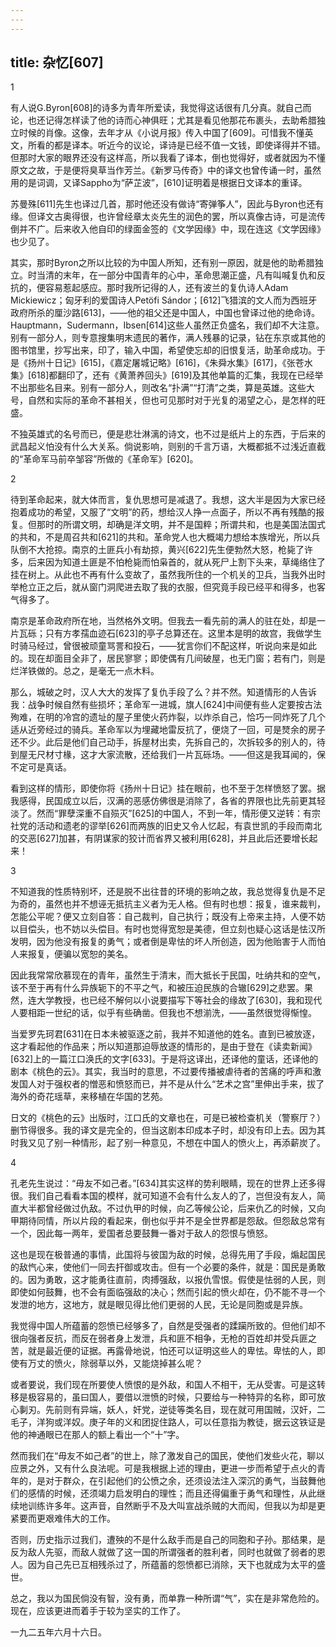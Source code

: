 ```yaml
---
---
---
```

title: 杂忆[607]
---




1

有人说G.Byron[608]的诗多为青年所爱读，我觉得这话很有几分真。就自己而论，也还记得怎样读了他的诗而心神俱旺；尤其是看见他那花布裹头，去助希腊独立时候的肖像。这像，去年才从《小说月报》传入中国了[609]。可惜我不懂英文，所看的都是译本。听近今的议论，译诗是已经不值一文钱，即使译得并不错。但那时大家的眼界还没有这样高，所以我看了译本，倒也觉得好，或者就因为不懂原文之故，于是便将臭草当作芳兰。《新罗马传奇》中的译文也曾传诵一时，虽然用的是词调，又译Sappho为“萨芷波”，[610]证明着是根据日文译本的重译。

苏曼殊[611]先生也译过几首，那时他还没有做诗“寄弹筝人”，因此与Byron也还有缘。但译文古奥得很，也许曾经章太炎先生的润色的罢，所以真像古诗，可是流传倒并不广。后来收入他自印的绿面金签的《文学因缘》中，现在连这《文学因缘》也少见了。

其实，那时Byron之所以比较的为中国人所知，还有别一原因，就是他的助希腊独立。时当清的末年，在一部分中国青年的心中，革命思潮正盛，凡有叫喊复仇和反抗的，便容易惹起感应。那时我所记得的人，还有波兰的复仇诗人Adam Mickiewicz；匈牙利的爱国诗人Petöfi Sándor；[612]飞猎滨的文人而为西班牙政府所杀的厘沙路[613]，——他的祖父还是中国人，中国也曾译过他的绝命诗。Hauptmann，Sudermann，Ibsen[614]这些人虽然正负盛名，我们却不大注意。别有一部分人，则专意搜集明末遗民的著作，满人残暴的记录，钻在东京或其他的图书馆里，抄写出来，印了，输入中国，希望使忘却的旧恨复活，助革命成功。于是《扬州十日记》[615]，《嘉定屠城记略》[616]，《朱舜水集》[617]，《张苍水集》[618]都翻印了，还有《黄萧养回头》[619]及其他单篇的汇集，我现在已经举不出那些名目来。别有一部分人，则改名“扑满”“打清”之类，算是英雄。这些大号，自然和实际的革命不甚相关，但也可见那时对于光复的渴望之心，是怎样的旺盛。

不独英雄式的名号而已，便是悲壮淋漓的诗文，也不过是纸片上的东西，于后来的武昌起义怕没有什么大关系。倘说影响，则别的千言万语，大概都抵不过浅近直截的“革命军马前卒邹容”所做的《革命军》[620]。

2

待到革命起来，就大体而言，复仇思想可是减退了。我想，这大半是因为大家已经抱着成功的希望，又服了“文明”的药，想给汉人挣一点面子，所以不再有残酷的报复。但那时的所谓文明，却确是洋文明，并不是国粹；所谓共和，也是美国法国式的共和，不是周召共和[621]的共和。革命党人也大概竭力想给本族增光，所以兵队倒不大抢掠。南京的土匪兵小有劫掠，黄兴[622]先生便勃然大怒，枪毙了许多，后来因为知道土匪是不怕枪毙而怕枭首的，就从死尸上割下头来，草绳络住了挂在树上。从此也不再有什么变故了，虽然我所住的一个机关的卫兵，当我外出时举枪立正之后，就从窗门洞爬进去取了我的衣服，但究竟手段已经平和得多，也客气得多了。

南京是革命政府所在地，当然格外文明。但我去一看先前的满人的驻在处，却是一片瓦砾；只有方孝孺血迹石[623]的亭子总算还在。这里本是明的故宫，我做学生时骑马经过，曾很被顽童骂詈和投石，——犹言你们不配这样，听说向来是如此的。现在却面目全非了，居民寥寥；即使偶有几间破屋，也无门窗；若有门，则是烂洋铁做的。总之，是毫无一点木料。

那么，城破之时，汉人大大的发挥了复仇手段了么？并不然。知道情形的人告诉我：战争时候自然有些损坏；革命军一进城，旗人[624]中间便有些人定要按古法殉难，在明的冷宫的遗址的屋子里使火药炸裂，以炸杀自己，恰巧一同炸死了几个适从近旁经过的骑兵。革命军以为埋藏地雷反抗了，便烧了一回，可是燹余的房子还不少。此后是他们自己动手，拆屋材出卖，先拆自己的，次拆较多的别人的，待到屋无尺材寸椽，这才大家流散，还给我们一片瓦砾场。——但这是我耳闻的，保不定可是真话。

看到这样的情形，即使你将《扬州十日记》挂在眼前，也不至于怎样愤怒了罢。据我感得，民国成立以后，汉满的恶感仿佛很是消除了，各省的界限也比先前更其轻淡了。然而“罪孽深重不自殒灭”[625]的中国人，不到一年，情形便又逆转：有宗社党的活动和遗老的谬举[626]而两族的旧史又令人忆起，有袁世凯的手段而南北的交恶[627]加甚，有阴谋家的狡计而省界又被利用[628]，并且此后还要增长起来！

3

不知道我的性质特别坏，还是脱不出往昔的环境的影响之故，我总觉得复仇是不足为奇的，虽然也并不想诬无抵抗主义者为无人格。但有时也想：报复，谁来裁判，怎能公平呢？便又立刻自答：自己裁判，自己执行；既没有上帝来主持，人便不妨以目偿头，也不妨以头偿目。有时也觉得宽恕是美德，但立刻也疑心这话是怯汉所发明，因为他没有报复的勇气；或者倒是卑怯的坏人所创造，因为他贻害于人而怕人来报复，便骗以宽恕的美名。

因此我常常欣慕现在的青年，虽然生于清末，而大抵长于民国，吐纳共和的空气，该不至于再有什么异族轭下的不平之气，和被压迫民族的合辙[629]之悲罢。果然，连大学教授，也已经不解何以小说要描写下等社会的缘故了[630]，我和现代人要相距一世纪的话，似乎有些确凿。但我也不想湔洗，——虽然很觉得惭惶。

当爱罗先珂君[631]在日本未被驱逐之前，我并不知道他的姓名。直到已被放逐，这才看起他的作品来；所以知道那迫辱放逐的情形的，是由于登在《读卖新闻》[632]上的一篇江口涣氏的文字[633]。于是将这译出，还译他的童话，还译他的剧本《桃色的云》。其实，我当时的意思，不过要传播被虐待者的苦痛的呼声和激发国人对于强权者的憎恶和愤怒而已，并不是从什么“艺术之宫”里伸出手来，拔了海外的奇花瑶草，来移植在华国的艺苑。

日文的《桃色的云》出版时，江口氏的文章也在，可是已被检查机关（警察厅？）删节得很多。我的译文是完全的，但当这剧本印成本子时，却没有印上去。因为其时我又见了别一种情形，起了别一种意见，不想在中国人的愤火上，再添薪炭了。

4

孔老先生说过：“毋友不如己者。”[634]其实这样的势利眼睛，现在的世界上还多得很。我们自己看看本国的模样，就可知道不会有什么友人的了，岂但没有友人，简直大半都曾经做过仇敌。不过仇甲的时候，向乙等候公论，后来仇乙的时候，又向甲期待同情，所以片段的看起来，倒也似乎并不是全世界都是怨敌。但怨敌总常有一个，因此每一两年，爱国者总要鼓舞一番对于敌人的怨恨与愤怒。

这也是现在极普通的事情，此国将与彼国为敌的时候，总得先用了手段，煽起国民的敌忾心来，使他们一同去扞御或攻击。但有一个必要的条件，就是：国民是勇敢的。因为勇敢，这才能勇往直前，肉搏强敌，以报仇雪恨。假使是怯弱的人民，则即使如何鼓舞，也不会有面临强敌的决心；然而引起的愤火却在，仍不能不寻一个发泄的地方，这地方，就是眼见得比他们更弱的人民，无论是同胞或是异族。

我觉得中国人所蕴蓄的怨愤已经够多了，自然是受强者的蹂躏所致的。但他们却不很向强者反抗，而反在弱者身上发泄，兵和匪不相争，无枪的百姓却并受兵匪之苦，就是最近便的证据。再露骨地说，怕还可以证明这些人的卑怯。卑怯的人，即使有万丈的愤火，除弱草以外，又能烧掉甚么呢？

或者要说，我们现在所要使人愤恨的是外敌，和国人不相干，无从受害。可是这转移是极容易的，虽曰国人，要借以泄愤的时候，只要给与一种特异的名称，即可放心剚刃。先前则有异端，妖人，奸党，逆徒等类名目，现在就可用国贼，汉奸，二毛子，洋狗或洋奴。庚子年的义和团捉住路人，可以任意指为教徒，据云这铁证是他的神通眼已在那人的额上看出一个“十”字。

然而我们在“毋友不如己者”的世上，除了激发自己的国民，使他们发些火花，聊以应景之外，又有什么良法呢。可是我根据上述的理由，更进一步而希望于点火的青年的，是对于群众，在引起他们的公愤之余，还须设法注入深沉的勇气，当鼓舞他们的感情的时候，还须竭力启发明白的理性；而且还得偏重于勇气和理性，从此继续地训练许多年。这声音，自然断乎不及大叫宣战杀贼的大而闳，但我以为却是更紧要而更艰难伟大的工作。

否则，历史指示过我们，遭殃的不是什么敌手而是自己的同胞和子孙。那结果，是反为敌人先驱，而敌人就做了这一国的所谓强者的胜利者，同时也就做了弱者的恩人。因为自己先已互相残杀过了，所蕴蓄的怨愤都已消除，天下也就成为太平的盛世。

总之，我以为国民倘没有智，没有勇，而单靠一种所谓“气”，实在是非常危险的。现在，应该更进而着手于较为坚实的工作了。

一九二五年六月十六日。